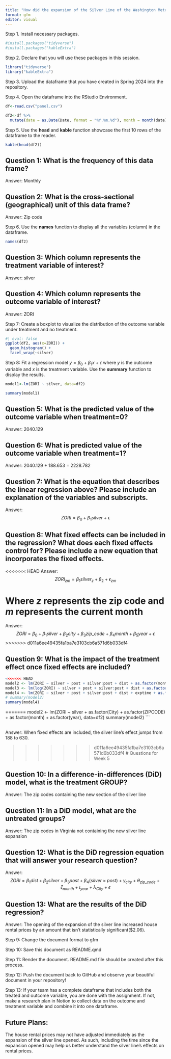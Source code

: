```yaml
---
title: "How did the expansion of the Silver Line of the Washington Metro System impact adjacent rental prices?"
format: gfm
editor: visual
---
```


Step 1. Install necessary packages.

```r
#install.packages("tidyverse")
#install.packages("kableExtra")
```

Step 2. Declare that you will use these packages in this session.

```r
library("tidyverse")
library("kableExtra")
```

Step 3. Upload the dataframe that you have created in Spring 2024 into the repository.

Step 4. Open the dataframe into the RStudio Environment.

```r
df<-read.csv("panel.csv")

df2<-df %>%
  mutate(date = as.Date(Date, format = "%Y.%m.%d"), month = month(date), year = year(date))
```

Step 5. Use the **head** and **kable** function showcase the first 10 rows of the dataframe to the reader.

```r
kable(head(df2))
```

## Question 1: What is the frequency of this data frame?

Answer: Monthly

## Question 2: What is the cross-sectional (geographical) unit of this data frame?

Answer: Zip code

Step 6. Use the **names** function to display all the variables (column) in the dataframe.

```r
names(df2)

```

## Question 3: Which column represents the treatment variable of interest?

Answer: silver

## Question 4: Which column represents the outcome variable of interest?

Answer: ZORI

Step 7: Create a boxplot to visualize the distribution of the outcome variable under treatment and no treatment.

```r
#| eval: false
ggplot(df2, aes(x=ZORI)) +
  geom_histogram() +
  facet_wrap(~silver)
```

Step 8: Fit a regression model $y=\beta_0 + \beta_1 x + \epsilon$ where $y$ is the outcome variable and $x$ is the treatment variable. Use the **summary** function to display the results.

```r
model1<-lm(ZORI ~ silver, data=df2)

summary(model1)
```

## Question 5: What is the predicted value of the outcome variable when treatment=0?

Answer: 2040.129

## Question 6: What is predicted value of the outcome variable when treatment=1?

Answer: 2040.129 + 188.653 = 2228.782

## Question 7: What is the equation that describes the linear regression above? Please include an explanation of the variables and subscripts.

Answer: $$ZORI = \beta_0 + \beta_1silver + \epsilon$$

## Question 8: What fixed effects can be included in the regression? What does each fixed effects control for? Please include a new equation that incorporates the fixed effects.

<<<<<<< HEAD
Answer: $$ZORI_{zm} = \beta_1 silver_z + \beta_2 + \epsilon_{zm}$$

Where $z$ represents the zip code and $m$ represents the current month
=======
Answer: $$ZORI = \beta_0 + \beta_1 silver + \beta_2 city + \beta_3 zip\_code + \beta_4 month + \beta_5 year + \epsilon$$
>>>>>>> d011a6ee49435fa1ba7e3103cb6a571d6b033df4

## Question 9: What is the impact of the treatment effect once fixed effects are included?

```r
<<<<<<< HEAD
model2 <- lm(ZORI ~ silver + post + silver:post + dist + as.factor(month) + as.factor(year) + as.factor(City) + as.factor(ZIPCODE), data=df)
model3 <- lm(log(ZORI) ~ silver + post + silver:post + dist + as.factor(month) + as.factor(year) + as.factor(City) + as.factor(ZIPCODE), data=df)
model4 <- lm(ZORI ~ silver + post + silver:post + dist + exptime + as.factor(month) + as.factor(year) + as.factor(City) + as.factor(ZIPCODE), data=df)
# summary(model2)
summary(model4)
```

=======
model2 <- lm(ZORI ~ silver + as.factor(City) + as.factor(ZIPCODE) + as.factor(month) + as.factor(year), data=df2)
summary(model2)
```

## 

Answer: When fixed effects are included, the silver line's effect jumps from 188 to 630.

>>>>>>> d011a6ee49435fa1ba7e3103cb6a571d6b033df4
# Questions for Week 5

## Question 10: In a difference-in-differences (DiD) model, what is the treatment GROUP?

Answer: The zip codes containing the new section of the silver line

## Question 11: In a DiD model, what are the untreated groups?

Answer: The zip codes in Virginia not containing the new silver line expansion

## Question 12: What is the DiD regression equation that will answer your research question?

Answer: $$ZORI = \beta_1 dist + \beta_2 silver + \beta_3 post + \beta_4 (silver \times post) + \gamma_{city} + \theta_{zip\_code} + \zeta_{month} + \iota_{year} + \lambda_{City} + \epsilon$$

## Question 13: What are the results of the DiD regression?

Answer: The opening of the expansion of the silver line increased house rental prices by an amount that isn't statistically significant(\$2.06).

Step 9: Change the document format to gfm

Step 10: Save this document as README.qmd

Step 11: Render the document. README.md file should be created after this process.

Step 12: Push the document back to GitHub and observe your beautiful document in your repository!

Step 13: If your team has a complete dataframe that includes both the treated and outcome variable, you are done with the assignment. If not, make a research plan in Notion to collect data on the outcome and treatment variable and combine it into one dataframe.

## Future Plans:

The house rental prices may not have adjusted immediately as the expansion of the silver line opened. As such, including the time since the expansion opened may help us better understand the silver line's effects on rental prices.
